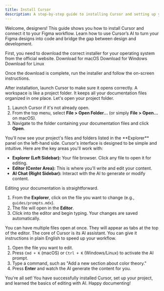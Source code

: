 ```yaml
---
title: Install Cursor
description: A step-by-step guide to installing Cursor and setting up your first project.
---
```


Welcome, designers! This guide shows you how to install Cursor and connect it to your Figma workflow. Learn how to use Cursor’s AI to turn your Figma designs into code and bridge the gap between design and development.

<Steps>
<Step title="Download and Install Cursor">
  First, you need to download the correct installer for your operating system from the official website.

  <CardGroup cols={3}>
    <Card title="macOS" icon="apple" href="https://cursor.sh/">
      Download for macOS
    </Card>
    <Card title="Windows" icon="windows" href="https://cursor.sh/">
      Download for Windows
    </Card>
    <Card title="Linux" icon="unreal" href="https://cursor.sh/">
      Download for Linux
    </Card>
  </CardGroup>

  Once the download is complete, run the installer and follow the on-screen instructions.
  
  <Check>
  After installation, launch Cursor to make sure it opens correctly.
  </Check>
</Step>

<Step title="Set Up Your Workspace">
  A workspace is like a project folder. It keeps all your documentation files organized in one place. Let's open your project folder.

  1.  Launch Cursor if it's not already open.
  2.  From the top menu, select **File > Open Folder...** (or simply **File > Open...** on macOS).
  3.  Navigate to the folder containing your documentation files and click **Open**.

  <Note>
  You'll now see your project's files and folders listed in the **Explorer** panel on the left-hand side.
  </Note>
</Step>

<Step title="Find Your Way Around the Editor">
  Cursor's interface is designed to be simple and intuitive. Here are the key areas you'll work with:

  -   **Explorer (Left Sidebar):** Your file browser. Click any file to open it for editing.
  -   **Editor (Center Area):** This is where you'll write and edit your content.
  -   **AI Chat (Right Sidebar):** Interact with the AI to generate or modify content.
</Step>

<Step title="Edit a File">
  Editing your documentation is straightforward.

  1.  From the **Explorer**, click on the file you want to change (e.g., `guides/prompts.mdx`).
  2.  The file will open in the **Editor**.
  3.  Click into the editor and begin typing. Your changes are saved automatically.
  
  <Tip>
  You can have multiple files open at once. They will appear as tabs at the top of the editor.
  </Tip>
</Step>

<Step title="Use AI to Make Changes">
  The core of Cursor is its AI assistant. You can give it instructions in plain English to speed up your workflow.

  1.  Open the file you want to edit.
  2.  Press `Cmd + K` (macOS) or `Ctrl + K` (Windows/Linux) to activate the AI prompt.
  3.  Type a command, such as "Add a new section about color theory."
  4.  Press **Enter** and watch the AI generate the content for you.
</Step>
</Steps>

You're all set! You have successfully installed Cursor, set up your project, and learned the basics of editing with AI. Happy documenting!
